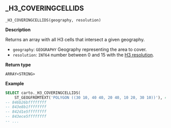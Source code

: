 ## _H3_COVERINGCELLIDS

```sql:signature
_H3_COVERINGCELLIDS(geography, resolution)
```

**Description**

Returns an array with all H3 cells that intersect a given geography.

* `geography`: `GEOGRAPHY` Geography representing the area to cover.
* `resolution`: `INT64` number between 0 and 15 with the [H3 resolution](https://h3geo.org/docs/core-library/restable).

**Return type**

`ARRAY<STRING>`

**Example**

```sql
SELECT carto._H3_COVERINGCELLIDS(
    ST_GEOGFROMTEXT('POLYGON ((30 10, 40 40, 20 40, 10 20, 30 10))'), 4);
-- 846b26bffffffff
-- 843e8b1ffffffff
-- 842d1e5ffffffff
-- 843ece5ffffffff
-- ...
```
